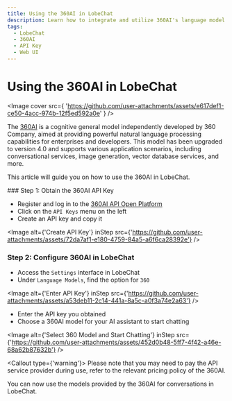 ```yaml
---
title: Using the 360AI in LobeChat
description: Learn how to integrate and utilize 360AI's language model APIs in LobeChat.
tags:
  - LobeChat
  - 360AI
  - API Key
  - Web UI
---
```

# Using the 360AI in LobeChat

<Image
cover
src={
'https://github.com/user-attachments/assets/e617def1-ce50-4acc-974b-12f5ed592a0e'
}
/>

The [360AI](https://ai.360.com/) is a cognitive general model independently developed by 360 Company, aimed at providing powerful natural language processing capabilities for enterprises and developers. This model has been upgraded to version 4.0 and supports various application scenarios, including conversational services, image generation, vector database services, and more.

This article will guide you on how to use the 360AI in LobeChat.

<Steps>
### Step 1: Obtain the 360AI API Key

- Register and log in to the [360AI API Open Platform](https://ai.360.com/platform/keys)
- Click on the `API Keys` menu on the left
- Create an API key and copy it

<Image
alt={'Create API Key'}
inStep
src={'https://github.com/user-attachments/assets/72da7af1-e180-4759-84a5-a6f6ca28392e'}
/>

### Step 2: Configure 360AI in LobeChat

- Access the `Settings` interface in LobeChat
- Under `Language Models`, find the option for `360`

<Image
alt={'Enter API Key'}
inStep
src={'https://github.com/user-attachments/assets/a53deb11-2c14-441a-8a5c-a0f3a74e2a63'}
/>

- Enter the API key you obtained
- Choose a 360AI model for your AI assistant to start chatting

<Image
alt={'Select 360 Model and Start Chatting'}
inStep
src={'https://github.com/user-attachments/assets/452d0b48-5ff7-4f42-a46e-68a62b87632b'}
/>

<Callout type={'warning'}>
Please note that you may need to pay the API service provider during use, refer to the relevant pricing policy of the 360AI.
</Callout>

</Steps>

You can now use the models provided by the 360AI for conversations in LobeChat.

